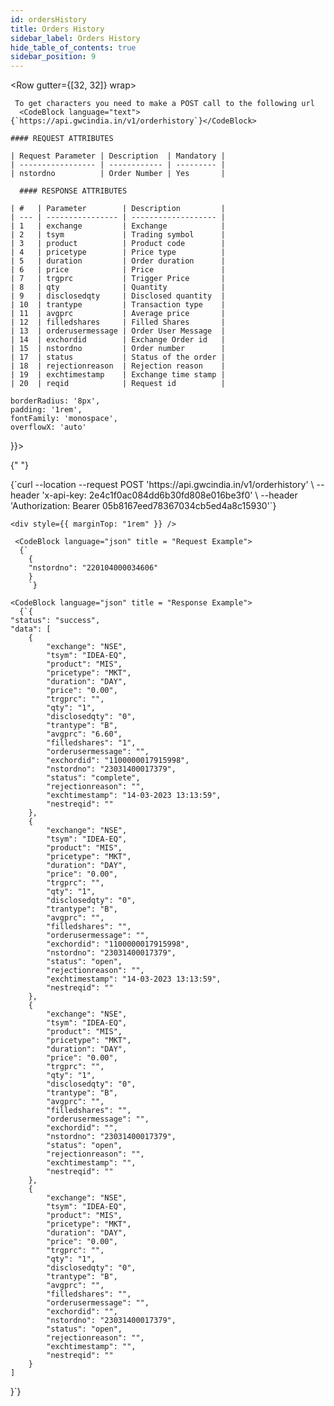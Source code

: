 ```yaml
---
id: ordersHistory
title: Orders History
sidebar_label: Orders History
hide_table_of_contents: true
sidebar_position: 9
---
```



<Row gutter={[32, 32]} wrap>
  <Col xs={24} md={12}>
    
     To get characters you need to make a POST call to the following url 
      <CodeBlock language="text">{`https://api.gwcindia.in/v1/orderhistory`}</CodeBlock>

    #### REQUEST ATTRIBUTES

    | Request Parameter | Description  | Mandatory |
    | ----------------- | ------------ | --------- |
    | nstordno          | Order Number | Yes       |

      #### RESPONSE ATTRIBUTES

    | #   | Parameter        | Description         |
    | --- | ---------------- | ------------------- |
    | 1   | exchange         | Exchange            |
    | 2   | tsym             | Trading symbol      |
    | 3   | product          | Product code        |
    | 4   | pricetype        | Price type          |
    | 5   | duration         | Order duration      |
    | 6   | price            | Price               |
    | 7   | trgprc           | Trigger Price       |
    | 8   | qty              | Quantity            |
    | 9   | disclosedqty     | Disclosed quantity  |
    | 10  | trantype         | Transaction type    |
    | 11  | avgprc           | Average price       |
    | 12  | filledshares     | Filled Shares       |
    | 13  | orderusermessage | Order User Message  |
    | 14  | exchordid        | Exchange Order id   |
    | 15  | nstordno         | Order number        |
    | 17  | status           | Status of the order |
    | 18  | rejectionreason  | Rejection reason    |
    | 19  | exchtimestamp    | Exchange time stamp |
    | 20  | reqid            | Request id          |

  </Col>

  <Col xs={24} md={12} lg = {12} style={{
  
    borderRadius: '8px',
    padding: '1rem',
    fontFamily: 'monospace',
    overflowX: 'auto'
  }}>

{" "}

<CodeBlock language="bash" title="curl / cURL">
  {`curl --location --request POST 'https://api.gwcindia.in/v1/orderhistory' \
--header 'x-api-key: 2e4c1f0ac084dd6b30fd808e016be3f0' \
--header 'Authorization: Bearer 05b8167eed78367034cb5ed4a8c15930'`}
</CodeBlock>

    <div style={{ marginTop: "1rem" }} />

     <CodeBlock language="json" title = "Request Example">
      {`
        {
        "nstordno": "220104000034606"
        }
        `}

</CodeBlock>

    <CodeBlock language="json" title = "Response Example">
      {`{
    "status": "success",
    "data": [
        {
            "exchange": "NSE",
            "tsym": "IDEA-EQ",
            "product": "MIS",
            "pricetype": "MKT",
            "duration": "DAY",
            "price": "0.00",
            "trgprc": "",
            "qty": "1",
            "disclosedqty": "0",
            "trantype": "B",
            "avgprc": "6.60",
            "filledshares": "1",
            "orderusermessage": "",
            "exchordid": "1100000017915998",
            "nstordno": "23031400017379",
            "status": "complete",
            "rejectionreason": "",
            "exchtimestamp": "14-03-2023 13:13:59",
            "nestreqid": ""
        },
        {
            "exchange": "NSE",
            "tsym": "IDEA-EQ",
            "product": "MIS",
            "pricetype": "MKT",
            "duration": "DAY",
            "price": "0.00",
            "trgprc": "",
            "qty": "1",
            "disclosedqty": "0",
            "trantype": "B",
            "avgprc": "",
            "filledshares": "",
            "orderusermessage": "",
            "exchordid": "1100000017915998",
            "nstordno": "23031400017379",
            "status": "open",
            "rejectionreason": "",
            "exchtimestamp": "14-03-2023 13:13:59",
            "nestreqid": ""
        },
        {
            "exchange": "NSE",
            "tsym": "IDEA-EQ",
            "product": "MIS",
            "pricetype": "MKT",
            "duration": "DAY",
            "price": "0.00",
            "trgprc": "",
            "qty": "1",
            "disclosedqty": "0",
            "trantype": "B",
            "avgprc": "",
            "filledshares": "",
            "orderusermessage": "",
            "exchordid": "",
            "nstordno": "23031400017379",
            "status": "open",
            "rejectionreason": "",
            "exchtimestamp": "",
            "nestreqid": ""
        },
        {
            "exchange": "NSE",
            "tsym": "IDEA-EQ",
            "product": "MIS",
            "pricetype": "MKT",
            "duration": "DAY",
            "price": "0.00",
            "trgprc": "",
            "qty": "1",
            "disclosedqty": "0",
            "trantype": "B",
            "avgprc": "",
            "filledshares": "",
            "orderusermessage": "",
            "exchordid": "",
            "nstordno": "23031400017379",
            "status": "open",
            "rejectionreason": "",
            "exchtimestamp": "",
            "nestreqid": ""
        }
    ]

}`}

</CodeBlock>

  </Col>
</Row>
